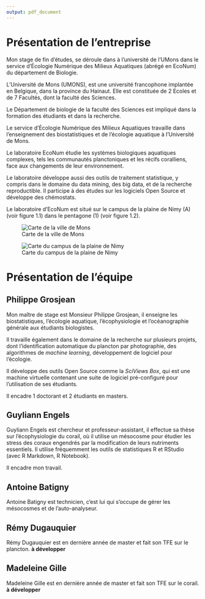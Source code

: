 ```yaml
---
output: pdf_document
---
```

<!-- # --- -->
<!-- # output: -->
<!-- #   word_document: default -->
<!-- #   pdf_document: -->
<!-- #     fig_caption: yes -->
<!-- #     includes: -->
<!-- #       in_header: template/preamble-latex-fr.tex -->
<!-- #     latex_engine: xelatex -->
<!-- #     number_sections: yes -->
<!-- # --- -->

# Présentation de l'entreprise


Mon stage de fin d'études, se déroule dans à l'université de l'UMons dans le service d'Écologie Numérique des Milieux Aquatiques (abrégé en EcoNum) du département de Biologie.


L’Université de Mons (UMONS), est une université francophone implantée en Belgique, dans la province du Hainaut. Elle est constituée de 2 Ecoles et de 7 Facultés, dont la faculté des Sciences.

Le Département de biologie de la faculté des Sciences est impliqué dans la formation des étudiants et dans la recherche.

Le service d'Écologie Numérique des Milieux Aquatiques travaille dans l'enseignement des biostatistiques et de l'écologie aquatique à l'Université de Mons.

Le laboratoire EcoNum étudie les systèmes biologiques aquatiques complexes, tels les communautés planctoniques et les récifs coralliens, face aux changements de leur environnement. 

Le laboratoire développe aussi des outils de traitement statistique, y compris dans le domaine du data mining, des big data, et de la recherche reproductible. Il participe à des études sur les logiciels Open Source et développe des chémostats.

Le laboratoire d'EcoNum est situé sur le campus de la plaine de Nimy (A) (voir figure 1.1) dans le pentagone (1) (voir figure 1.2).




![Carte de la ville de Mons](../image/plan-campus.png)



![Carte du campus de la plaine de Nimy](../image/plaine-Nimy.jpg)


# Présentation de l'équipe

## Philippe Grosjean

\begin{figure}[h!]
\includegraphics[width=4cm]{../image/Grosjean2.jpg}
\caption{Monsieur Philippe Grosjean, chef du service d'EcoNum.}
\end{figure}


Mon maître de stage est Monsieur Philippe Grosjean, il enseigne les biostatistiques, l'écologie aquatique, l'écophysiologie et l'océanographie générale aux étudiants biologistes.

Il travaille également dans le domaine de la recherche sur plusieurs projets, dont l'identification automatique du plancton par photographie, des algorithmes de *machine learning*, développement de logiciel pour l'écologie.

Il développe des outils Open Source comme la *SciViews Box*, qui est une machine virtuelle contenant une suite de logiciel pré-configuré pour l'utilisation de ses étudiants.

Il encadre 1 doctorant et 2 étudiants en masters.


## Guyliann Engels

\begin{figure}[h!]
\includegraphics[width=4cm]{../image/Guyliann.jpg}
\caption{Guyliann Engels, doctorant encadrant le stage.}
\end{figure}


Guyliann Engels est chercheur et professeur-assistant, il effectue sa thèse sur l'écophysiologie du corail, où il utilise un mésocosme pour étudier les stress des coraux engendrés par la modification de leurs nutriments essentiels. Il utilise fréquemment les outils de statistiques R et RStudio (avec R Markdown, R Notebook).

Il encadre mon travail.


## Antoine Batigny

\begin{figure}[h!]
\includegraphics[width=4cm]{../image/antoine2.jpg}
\caption{Technicien du service d'EcoNum.}
\end{figure}

Antoine Batigny est technicien, c'est lui qui s'occupe de gérer les mésocosmes et de l'auto-analyseur.

## Rémy Dugauquier

\begin{figure}[h!]
\includegraphics[width=4cm]{../image/remy.jpg}
\caption{Etudiant en master}
\end{figure}

Rémy Dugauquier est en dernière année de master et fait son TFE sur le plancton. **à développer**


## Madeleine Gille

\begin{figure}[h!]
\includegraphics[width=4cm]{../image/madeleine.jpg}
\caption{Etudiante en master}
\end{figure}

Madeleine Gille est en dernière année de master et fait son TFE sur le corail. **à développer**
